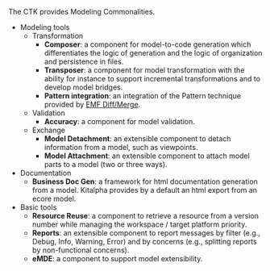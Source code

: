 The CTK provides Modeling Commonalities.
* Modeling tools
** Transformation
*** '''Composer''': a component for model-to-code generation which differentiates the logic of generation and the logic of organization and persistence in files.
*** '''Transposer''': a component for model transformation with the ability for instance to support incremental transformations and to develop model bridges.
*** '''Pattern integration''': an integration of the Pattern technique provided by [https://wiki.eclipse.org/EMF_DiffMerge EMF Diff/Merge].
** Validation
*** '''Accuracy''': a component for model validation.
** Exchange
*** '''Model Detachment''': an extensible component to detach information from a model, such as viewpoints.
*** '''Model Attachment''': an extensible component to attach model parts to a model (two or three ways).
* Documentation
** '''Business Doc Gen''': a framework for html documentation generation from a model. Kitalpha provides by a default an html export from an ecore model.
* Basic tools
** '''Resource Reuse''': a component to retrieve a resource from a version number while managing the workspace / target platform priority.
** '''Reports''': an extensible component to report messages by filter (e.g., Debug, Info, Warning, Error) and by concerns (e.g., splitting reports by non-functional concerns).
** '''eMDE''': a component to support model extensibility.
